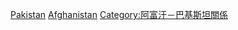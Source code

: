 [[Category:阿富汗邊界|Pakistan]]
[[Category:巴基斯坦邊界|Afghanistan]]
[[Category:阿富汗－巴基斯坦關係|Category:阿富汗－巴基斯坦關係]]